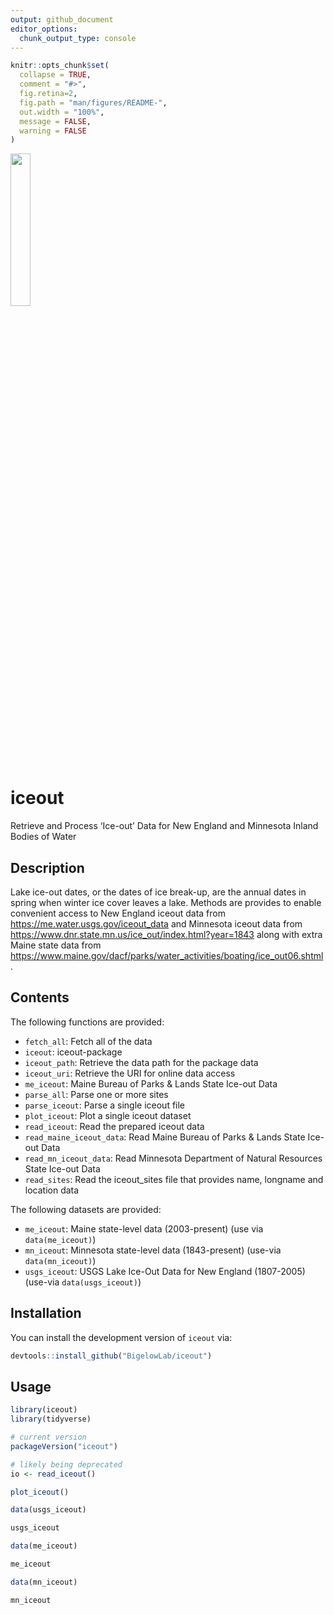 ```yaml
---
output: github_document
editor_options: 
  chunk_output_type: console
---
```


<!-- README.md is generated from README.Rmd. Please edit that file -->

```r
knitr::opts_chunk$set(
  collapse = TRUE,
  comment = "#>",
  fig.retina=2,
  fig.path = "man/figures/README-",
  out.width = "100%",
  message = FALSE,
  warning = FALSE
)
```
<img src="man/figures/iceout-logo.png" width="25%" />

# iceout

Retrieve and Process 'Ice-out' Data for New England and Minnesota Inland Bodies of Water

## Description

Lake ice-out dates, or the dates of ice break-up, are the annual dates in spring when winter ice cover leaves a lake. Methods are provides to enable convenient access to New England iceout data from <https://me.water.usgs.gov/iceout_data> and Minnesota iceout data from <https://www.dnr.state.mn.us/ice_out/index.html?year=1843> along with extra Maine state data from <https://www.maine.gov/dacf/parks/water_activities/boating/ice_out06.shtml>.

## Contents

The following functions are provided:

- `fetch_all`:	Fetch all of the data
- `iceout`:	iceout-package
- `iceout_path`:	Retrieve the data path for the package data
- `iceout_uri`:	Retrieve the URI for online data access
- `me_iceout`:	Maine Bureau of Parks & Lands State Ice-out Data
- `parse_all`:	Parse one or more sites
- `parse_iceout`:	Parse a single iceout file
- `plot_iceout`:	Plot a single iceout dataset
- `read_iceout`:	Read the prepared iceout data
- `read_maine_iceout_data`:	Read Maine Bureau of Parks & Lands State Ice-out Data
- `read_mn_iceout_data`:	Read Minnesota Department of Natural Resources State Ice-out Data
- `read_sites`:	Read the iceout_sites file that provides name, longname and location data

The following datasets are provided:

- `me_iceout`: Maine state-level data (2003-present) (use via `data(me_iceout)`)
- `mn_iceout`: Minnesota state-level data (1843-present) (use-via `data(mn_iceout)`)
- `usgs_iceout`: USGS Lake Ice-Out Data for New England (1807-2005) (use-via `data(usgs_iceout)`)

## Installation

You can install the development version of `iceout` via:

```r
devtools::install_github("BigelowLab/iceout")
```

## Usage

```r
library(iceout)
library(tidyverse)

# current version
packageVersion("iceout")
```

```r
# likely being deprecated
io <- read_iceout()
```

```r
plot_iceout()
```

```r
data(usgs_iceout)

usgs_iceout
```

```r
data(me_iceout)

me_iceout
```

```r
data(mn_iceout)

mn_iceout
```

